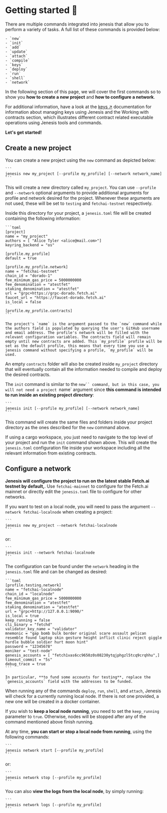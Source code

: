 # Getting started 🎯

There are multiple commands integrated into jenesis that allow you to perform a variety of tasks.
A full list of these commands is provided below:

    - `new`
    - `init`
    - `add`
    - `update`
    - `attach`
    - `compile`
    - `keys`
    - `deploy`
    - `run`
    - `shell`
    - `network`

In the following section of this page, we will cover the first commands so to show you **how to create a new project** and **how to configure a network**.

For additional information, have a look at the [keys ↗️](/guides/fetch-network/jenesis/keys) documentation for information about managing keys using Jenesis and the Working with contracts section, which illustrates different contract related executable operations using Jenesis tools and commands.

**Let's get started!**

## Create a new project

You can create a new project using the `new` command as depicted below:

    ```
    jenesis new my_project [--profile my_profile] [--network network_name]
    ```

This will create a new directory called `my_project`. You can use `--profile` and `--network` optional arguments to provide additional arguments for profile and network desired for the project. Whenever these arguments are not used, these will be set to `testing` and `fetchai-testnet` respectively.

Inside this directory for your project, a `jenesis.toml` file will be created containing the following information:

    ```toml
    [project]
    name = "my_project"
    authors = [ "Alice Tyler <alice@mail.com>"]
    keyring_backend = "os"

    [profile.my_profile]
    default = true

    [profile.my_profile.network]
    name = "fetchai-testnet"
    chain_id = "dorado-1"
    fee_minimum_gas_price = 5000000000
    fee_denomination = "atestfet"
    staking_denomination = "atestfet"
    url = "grpc+https://grpc-dorado.fetch.ai"
    faucet_url = "https://faucet-dorado.fetch.ai"
    is_local = false

    [profile.my_profile.contracts]
    ```

    The project's `name` is the argument passed to the `new` command while the authors field is populated by querying the user's GitHub username and email address. The profile's network will be filled with the relevant configuration variables. The contracts field will remain empty until new contracts are added. This `my_profile` profile will be set as the default profile, this means that every time you use a jenesis command without specifying a profile, `my_profile` will be used.

An empty `contracts` folder will also be created inside `my_project` directory that will eventually contain all the information needed to compile and deploy the desired contracts.

The `init` command is similar to the `new`` command, but in this case, you will not need a project `name` argument since **this command is intended to run inside an existing project directory**:

    ```
    jenesis init [--profile my_profile] [--network network_name]
    ```

This command will create the same files and folders inside your project directory as the ones described for the `new` command above.

If using a cargo workspace, you just need to navigate to the top level of your project and run the `init` command shown above. This will create the `jenesis.toml` configuration file inside your workspace including all the relevant information from existing contracts.

## Configure a network

**Jenesis will configure the project to run on the latest stable Fetch.ai testnet by default,**. Use `fetchai-mainnet` to configure for the Fetch.ai mainnet or directly edit the `jenesis.toml` file to configure for other networks.

If you want to test on a local node, you will need to pass the argument `--network fetchai-localnode` when creating a project:

    ```
    jenesis new my_project --network fetchai-localnode
    ```

or:

    ```
    jenesis init --network fetchai-localnode
    ```

The configuration can be found under the `network` heading in the `jenesis.toml` file and can be changed as desired:

    ```toml
    [profile.testing.network]
    name = "fetchai-localnode"
    chain_id = "localnode"
    fee_minimum_gas_price = 5000000000
    fee_denomination = "atestfet"
    staking_denomination = "atestfet"
    url = "grpc+http://127.0.0.1:9090/"
    is_local = true
    keep_running = false
    cli_binary = "fetchd"
    validator_key_name = "validator"
    mnemonic = "gap bomb bulk border original scare assault pelican resemble found laptop skin gesture height inflict clinic reject giggle hurdle bubble soldier hurt moon hint"
    password = "12345678"
    moniker = "test-node"
    genesis_accounts = [ "fetch1vas6cc9650z0s08230ytqjphgzl5tcq9crqhhu",]
    timeout_commit = "5s"
    debug_trace = true
    ```

    In particular, **to fund some accounts for testing**, replace the `genesis_accounts` field with the addresses to be funded.

When running any of the commands `deploy`, `run`, `shell`, and `attach`, Jenesis will check for a currently running local node. If there is not one provided, a new one will be created in a docker container.

If you wish to **keep a local node running**, you need to set the `keep_running` parameter to `true`. Otherwise, nodes will be stopped after any of the command mentioned above finish running.

At any time, **you can start or stop a local node from running**, using the following commands:

    ```
    jenesis network start [--profile my_profile]
    ```
or:

    ```
    jenesis network stop [--profile my_profile]
    ```

You can also **view the logs from the local node**, by simply running:

    ```
    jenesis network logs [--profile my_profile]
    ```
